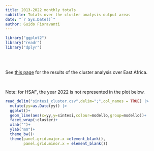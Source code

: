 ```yaml
---
title: 2013-2022 monthly totals
subtitle: Totals over the cluster analysis output areas
date: "`r Sys.Date()`"
author: Guido Fioravanti
---
```



```r
library("ggplot2")
library("readr")
library("dplyr")
```

<br><br>

See [this page](https://guidofioravanti.github.io/africa/cluster_analysis/cluster.html) for the results of the cluster analysis over East Africa.

<br>

Note: for HSAF, the year 2022 is not represented in the plot below.

```r
read_delim("sintesi_cluster.csv",delim=";",col_names = TRUE) |>
  mutate(yy=as.Date(yy)) |>
  ggplot()+
  geom_line(aes(x=yy,y=sintesi,colour=modello,group=modello))+
  facet_wrap(~cluster)+
  xlab("")+
  ylab("mm")+
  theme_bw()+
  theme(panel.grid.major.x =element_blank(),
        panel.grid.minor.x = element_blank())
```